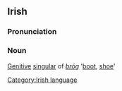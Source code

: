 ==Irish==
===Pronunciation===
{{IPA|[bro&#720;g&#690;&#601;]}}
===Noun===
[[Genitive]] [[singular]] of ''[[bróg]]'' '[[boot]], [[shoe]]'

[[Category:Irish language]]